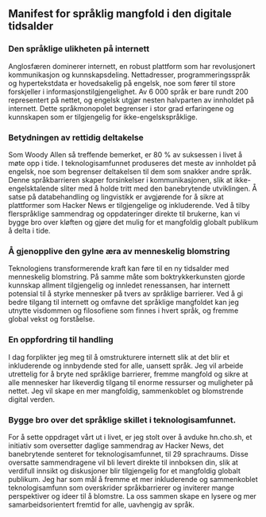 
<Steps>

## Manifest for språklig mangfold i den digitale tidsalder

### Den språklige ulikheten på internett

Anglosfæren dominerer internett, en robust plattform som har revolusjonert kommunikasjon og kunnskapsdeling. Nettadresser, programmeringsspråk og hypertekstdata er hovedsakelig på engelsk, noe som fører til store forskjeller i informasjonstilgjengelighet. Av 6 000 språk er bare rundt 200 representert på nettet, og engelsk utgjør nesten halvparten av innholdet på internett. Dette språkmonopolet begrenser i stor grad erfaringene og kunnskapen som er tilgjengelig for ikke-engelskspråklige.

### Betydningen av rettidig deltakelse

Som Woody Allen så treffende bemerket, er 80 % av suksessen i livet å møte opp i tide. I teknologisamfunnet produseres det meste av innholdet på engelsk, noe som begrenser deltakelsen til dem som snakker andre språk. Denne språkbarrieren skaper forsinkelser i kommunikasjonen, slik at ikke-engelsktalende sliter med å holde tritt med den banebrytende utviklingen. Å satse på databehandling og lingvistikk er avgjørende for å sikre at plattformer som Hacker News er tilgjengelige og inkluderende. Ved å tilby flerspråklige sammendrag og oppdateringer direkte til brukerne, kan vi bygge bro over kløften og gjøre det mulig for et mangfoldig globalt publikum å delta i tide.

### Å gjenopplive den gylne æra av menneskelig blomstring

Teknologiens transformerende kraft kan føre til en ny tidsalder med menneskelig blomstring. På samme måte som boktrykkerkunsten gjorde kunnskap allment tilgjengelig og innledet renessansen, har internett potensial til å styrke mennesker på tvers av språklige barrierer. Ved å gi bedre tilgang til internett og omfavne det språklige mangfoldet kan jeg utnytte visdommen og filosofiene som finnes i hvert språk, og fremme global vekst og forståelse.

### En oppfordring til handling

I dag forplikter jeg meg til å omstrukturere internett slik at det blir et inkluderende og innbydende sted for alle, uansett språk. Jeg vil arbeide utrettelig for å bryte ned språklige barrierer, fremme mangfold og sikre at alle mennesker har likeverdig tilgang til enorme ressurser og muligheter på nettet. Jeg vil skape en mer mangfoldig, sammenkoblet og blomstrende digital verden.

### Bygge bro over det språklige skillet i teknologisamfunnet.

For å sette oppdraget vårt ut i livet, er jeg stolt over å avduke hn.cho.sh, et initiativ som oversetter daglige sammendrag av Hacker News, det banebrytende senteret for teknologisamfunnet, til 29 sprachraums. Disse oversatte sammendragene vil bli levert direkte til innboksen din, slik at verdifull innsikt og diskusjoner blir tilgjengelig for et mangfoldig globalt publikum. Jeg har som mål å fremme et mer inkluderende og sammenkoblet teknologisamfunn som overskrider språkbarrierer og inviterer mange perspektiver og ideer til å blomstre. La oss sammen skape en lysere og mer samarbeidsorientert fremtid for alle, uavhengig av språk.

</Steps>
